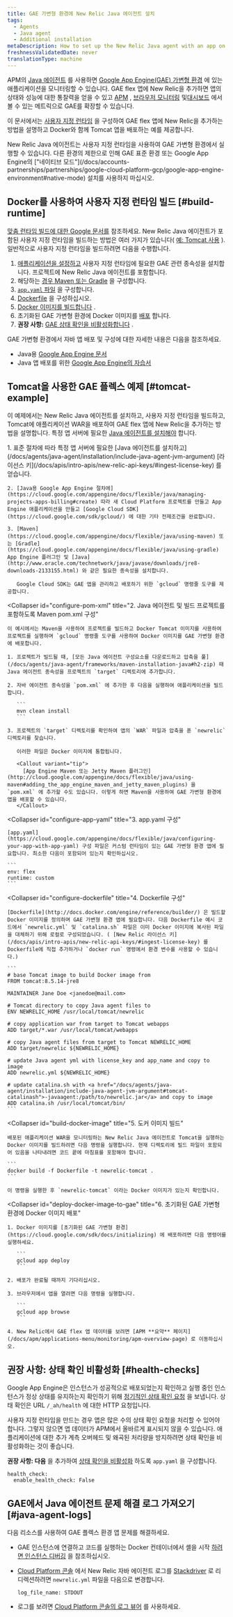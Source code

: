 ```yaml
---
title: GAE 가변형 환경에 New Relic Java 에이전트 설치
tags:
  - Agents
  - Java agent
  - Additional installation
metaDescription: How to set up the New Relic Java agent with an app on the Google App Engine (GAE) flexible environment.
freshnessValidatedDate: never
translationType: machine
---
```


APM의 [Java 에이전트](/docs/agents/java-agent/getting-started/introduction-new-relic-java) 를 사용하면 [Google App Engine(GAE) 가변형 환경](https://cloud.google.com/appengine/docs/flexible/java/) 에 있는 애플리케이션을 모니터링할 수 있습니다. GAE flex 앱에 New Relic을 추가하면 앱의 상태와 성능에 대한 통찰력을 얻을 수 있고 [APM](/docs/apm/new-relic-apm/getting-started/introduction-new-relic-apm) , [브라우저 모니터링](/docs/browser/new-relic-browser/getting-started/introduction-new-relic-browser) 및[대시보드](/docs/query-your-data/explore-query-data/dashboards/introduction-new-relic-one-dashboards) 에서 볼 수 있는 메트릭으로 GAE를 확장할 수 있습니다.

이 문서에서는 [사용자 지정 런타임](https://cloud.google.com/appengine/docs/flexible/custom-runtimes/about-custom-runtimes) 을 구성하여 GAE flex 앱에 New Relic을 추가하는 방법을 설명하고 Docker와 함께 Tomcat 앱을 배포하는 예를 제공합니다.

<Callout variant="important">
  New Relic Java 에이전트는 사용자 지정 런타임을 사용하여 GAE 가변형 환경에서 실행할 수 있습니다. 다른 환경의 제한으로 인해 GAE 표준 환경 또는 Google App Engine의 ["네이티브 모드"](/docs/accounts-partnerships/partnerships/google-cloud-platform-gcp/google-app-engine-environment#native-mode) 설치를 사용하지 마십시오.
</Callout>

## Docker를 사용하여 사용자 지정 런타임 빌드 [#build-runtime]

[맞춤 런타임 빌드에 대한 Google 문서를](https://cloud.google.com/appengine/docs/flexible/custom-runtimes/build) 참조하세요. New Relic Java 에이전트가 포함된 사용자 지정 런타임을 빌드하는 방법은 여러 가지가 있습니다( [예: Tomcat 사용](#tomcat-example) ). 일반적으로 사용자 지정 런타임을 빌드하려면 다음을 수행합니다.

1. [애플리케이션을 설정하고](#setup-gae) 사용자 지정 런타임에 필요한 GAE 관련 종속성을 설치합니다. 프로젝트에 New Relic Java 에이전트를 포함합니다.
2. 해당하는 [경우 Maven 또는 Gradle](#configure-pom-xml) 을 구성합니다.
3. [`app.yaml` 파일](#configure-app-yaml) 을 구성합니다.
4. [Dockerfile](#configure-dockerfile) 을 구성하십시오.
5. [Docker 이미지를 빌드합니다](#build-docker-image) .
6. 초기화된 GAE 가변형 환경에 Docker 이미지를 [배포](#deploy-docker-image-to-gae) 합니다.
7. **권장 사항:** [GAE 상태 확인을 비활성화합니다](#health-checks) .

GAE 가변형 환경에서 자바 앱 배포 및 구성에 대한 자세한 내용은 다음을 참조하세요.

* Java용 [Google App Engine 문서](https://cloud.google.com/appengine/docs/flexible/java/)
* Java 앱 배포를 위한 [Google App Engine의 자습서](https://cloud.google.com/appengine/docs/flexible/java/tutorials)

## Tomcat을 사용한 GAE 플렉스 예제 [#tomcat-example]

이 예제에서는 New Relic Java 에이전트를 설치하고, 사용자 지정 런타임을 빌드하고, Tomcat에 애플리케이션 WAR을 배포하여 GAE flex 앱에 New Relic을 추가하는 방법을 설명합니다. 특정 앱 서버에 필요한 [Java 에이전트를 설치해야](/docs/agents/java-agent/installation/include-java-agent-jvm-argument) 합니다.

<CollapserGroup>
  <Collapser
    id="setup-gae"
    title="1. GAE Flexible 프로젝트 설정 및 종속성 설치"
  >
    1. 표준 절차에 따라 특정 앱 서버에 필요한 [Java 에이전트를 설치하고](/docs/agents/java-agent/installation/include-java-agent-jvm-argument) [라이선스 키](/docs/apis/intro-apis/new-relic-api-keys/#ingest-license-key) 를 얻습니다.

    2. [Java용 Google App Engine 절차에](https://cloud.google.com/appengine/docs/flexible/java/managing-projects-apps-billing#create) 따라 새 Cloud Platform 프로젝트를 만들고 App Engine 애플리케이션을 만들고 [Google Cloud SDK](https://cloud.google.com/sdk/gcloud/) 에 대한 기타 전제조건을 완료합니다.

    3. [Maven](https://cloud.google.com/appengine/docs/flexible/java/using-maven) 또는 [Gradle](https://cloud.google.com/appengine/docs/flexible/java/using-gradle) App Engine 플러그인 및 [Java](http://www.oracle.com/technetwork/java/javase/downloads/jre8-downloads-2133155.html) 와 같은 필요한 종속성을 설치합니다.

       Google Cloud SDK는 GAE 앱을 관리하고 배포하기 위한 `gcloud` 명령줄 도구를 제공합니다.
  </Collapser>

  <Collapser
    id="configure-pom-xml"
    title="2. Java 에이전트 및 빌드 프로젝트를 포함하도록 Maven pom.xml 구성"
  >
    이 예시에서는 Maven을 사용하여 프로젝트를 빌드하고 Docker Tomcat 이미지를 사용하여 프로젝트를 실행하며 `gcloud` 명령줄 도구를 사용하여 Docker 이미지를 GAE 가변형 환경에 배포합니다.

    1. 프로젝트가 빌드될 때, [모든 Java 에이전트 구성요소를 다운로드하고 압축을 풀](/docs/agents/java-agent/frameworks/maven-installation-java#h2-zip) 때 Java 에이전트 종속성을 프로젝트의 `target` 디렉토리에 추가합니다.

    2. 자바 에이전트 종속성을 `pom.xml` 에 추가한 후 다음을 실행하여 애플리케이션을 빌드합니다.

       ```
       mvn clean install
       ```

    3. 프로젝트의 `target` 디렉토리를 확인하여 앱의 `WAR` 파일과 압축을 푼 `newrelic` 디렉토리를 찾습니다.

       이러한 파일은 Docker 이미지에 통합됩니다.

       <Callout variant="tip">
         [App Engine Maven 또는 Jetty Maven 플러그인](http://cloud.google.com/appengine/docs/flexible/java/using-maven#adding_the_app_engine_maven_and_jetty_maven_plugins) 을 `pom.xml` 에 추가할 수도 있습니다. 이렇게 하면 Maven을 사용하여 GAE 가변형 환경에 앱을 배포할 수 있습니다.
       </Callout>
  </Collapser>

  <Collapser
    id="configure-app-yaml"
    title="3. app.yaml 구성"
  >
    [app.yaml](https://cloud.google.com/appengine/docs/flexible/java/configuring-your-app-with-app-yaml) 구성 파일은 커스텀 런타임이 있는 GAE 가변형 환경 앱에 필요합니다. 최소한 다음이 포함되어 있는지 확인하십시오.

    ```
    env: flex
    runtime: custom
    ```
  </Collapser>

  <Collapser
    id="configure-dockerfile"
    title="4. Dockerfile 구성"
  >
    [Dockerfile](http://docs.docker.com/engine/reference/builder/) 은 빌드할 Docker 이미지를 정의하며 GAE 가변형 환경 앱에 필요합니다. 다음 Dockerfile 예시 코드에서 `newrelic.yml` 및 `catalina.sh` 파일은 이미 Docker 이미지에 복사된 파일을 대체하기 위해 로컬로 구성되었습니다. ( [New Relic 라이선스 키](/docs/apis/intro-apis/new-relic-api-keys/#ingest-license-key) 를 Dockerfile에 직접 추가하거나 `docker run` 명령에서 환경 변수를 사용할 수 있습니다.)

    ```
    # base Tomcat image to build Docker image from
    FROM tomcat:8.5.14-jre8

    MAINTAINER Jane Doe <janedoe@mail.com>

    # Tomcat directory to copy Java agent files to
    ENV NEWRELIC_HOME /usr/local/tomcat/newrelic

    # copy application war from target to Tomcat webapps
    ADD target/*.war /usr/local/tomcat/webapps

    # copy Java agent files from target to Tomcat NEWRELIC_HOME
    ADD target/newrelic ${NEWRELIC_HOME}

    # update Java agent yml with license_key and app_name and copy to image  
    ADD newrelic.yml ${NEWRELIC_HOME}

    # update catalina.sh with <a href="/docs/agents/java-agent/installation/include-java-agent-jvm-argument#tomcat-catalinash">-javaagent:/path/to/newrelic.jar</a> and copy to image 
    ADD catalina.sh /usr/local/tomcat/bin/
    ```
  </Collapser>

  <Collapser
    id="build-docker-image"
    title="5. 도커 이미지 빌드"
  >
    배포된 애플리케이션 WAR을 모니터링하는 New Relic Java 에이전트로 Tomcat을 실행하는 Docker 이미지를 빌드하려면 다음 명령을 실행합니다. 현재 디렉토리에 빌드 파일이 포함되어 있음을 나타내려면 코드 끝에 마침표를 포함해야 합니다.

    ```
    docker build -f Dockerfile -t newrelic-tomcat .
    ```

    이 명령을 실행한 후 `newrelic-tomcat` 이라는 Docker 이미지가 있는지 확인합니다.
  </Collapser>

  <Collapser
    id="deploy-docker-image-to-gae"
    title="6. 초기화된 GAE 가변형 환경에 Docker 이미지 배포"
  >
    1. Docker 이미지를 [초기화된 GAE 가변형 환경](https://cloud.google.com/sdk/docs/initializing) 에 배포하려면 다음 명령어를 실행하세요.

       ```
       gcloud app deploy
       ```

    2. 배포가 완료될 때까지 기다리십시오.

    3. 브라우저에서 앱을 열려면 다음 명령을 실행합니다.

       ```
       gcloud app browse
       ```

    4. New Relic에서 GAE flex 앱 데이터를 보려면 [APM **요약** 페이지](/docs/apm/applications-menu/monitoring/apm-overview-page) 로 이동하십시오.
  </Collapser>
</CollapserGroup>

## 권장 사항: 상태 확인 비활성화 [#health-checks]

Google App Engine은 인스턴스가 성공적으로 배포되었는지 확인하고 실행 중인 인스턴스가 정상 상태를 유지하는지 확인하기 위해 [정기적인 상태 확인 요청](https://cloud.google.com/appengine/docs/flexible/java/how-instances-are-managed) 을 보냅니다. 상태 확인은 URL `/_ah/health` 에 대한 HTTP 요청입니다.

사용자 지정 런타임을 만드는 경우 앱은 많은 수의 상태 확인 요청을 처리할 수 있어야 합니다. 그렇지 않으면 앱 데이터가 APM에서 올바르게 표시되지 않을 수 있습니다. 애플리케이션에 대한 추가 계측 오버헤드 및 왜곡된 처리량을 방지하려면 상태 확인을 비활성화하는 것이 좋습니다.

**권장 사항: 다음** 을 추가하여 [상태 확인을 비활성화](https://cloud.google.com/appengine/docs/flexible/java/configuring-your-app-with-app-yaml#health_checks) 하도록 `app.yaml` 을 구성합니다.

```
health_check:
  enable_health_check: False
```

## GAE에서 Java 에이전트 문제 해결 로그 가져오기 [#java-agent-logs]

다음 리소스를 사용하여 GAE 플렉스 환경 앱 문제를 해결하세요.

* GAE 인스턴스에 연결하고 코드를 실행하는 Docker 컨테이너에서 셸을 시작 [하려면 인스턴스 디버깅](https://cloud.google.com/appengine/docs/flexible/java/debugging-an-instance) 을 참조하십시오.

* [Cloud Platform 콘솔](https://cloud.google.com/compute/docs/console) 에서 New Relic 자바 에이전트 로그를 [Stackdriver](http://cloud.google.com/logging/docs/view/logs_viewer_v2) 로 리디렉션하려면 `newrelic.yml` 파일을 다음으로 변경합니다.

  ```
  log_file_name: STDOUT
  ```

* 로그를 보려면 [Cloud Platform 콘솔의 로그 뷰어](https://cloud.google.com/appengine/docs/flexible/php/writing-application-logs) 를 사용하세요.